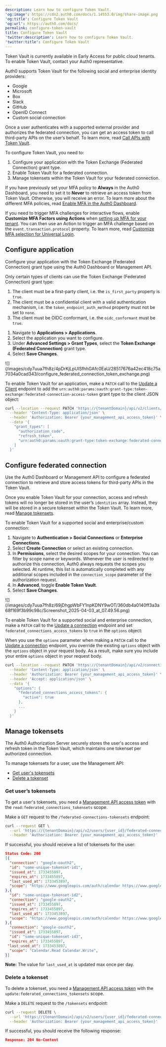 ```yaml
---
description: Learn how to configure Token Vault.
'og:image': https://cdn2.auth0.com/docs/1.14553.0/img/share-image.png
'og:title': Configure Token Vault
'og:url': https://auth0.com/docs/
permalink: configure-token-vault
title: Configure Token Vault
'twitter:description': Learn how to configure Token Vault.
'twitter:title': Configure Token Vault
---
```

<Callout icon="file-lines" color="#0EA5E9" iconType="regular">

Token Vault is currently available in Early Access for public cloud tenants. To enable Token Vault, contact your Auth0 representative.

</Callout>

Auth0 supports Token Vault for the following social and enterprise <Tooltip tip="Identity Provider (IdP): Service that stores and manages digital identities." cta="View Glossary" href="/glossary?term=identity+providers">identity providers</Tooltip>:

* Google
* Microsoft
* Box
* Slack
* GitHub
* <Tooltip tip="OpenID: Open standard for authentication that allows applications to verify users' identities without collecting and storing login information." cta="View Glossary" href="/glossary?term=OpenID">OpenID</Tooltip> Connect
* Custom social connection

Once a user authenticates with a supported external provider and authorizes the federated connection, you can get an <Tooltip tip="Access Token: Authorization credential, in the form of an opaque string or JWT, used to access an API." cta="View Glossary" href="/glossary?term=access+token">access token</Tooltip> to call third-party APIs on the user’s behalf. To learn more, read [Call APIs with Token Vault](/secure/tokens/token-vault/call-apis-with-token-vault).

To configure Token Vault, you need to:

1. Configure your application with the Token Exchange (Federated Connection) grant type.
2. Enable Token Vault for a federated connection.
3. Manage tokensets within the Token Vault for your federated connection.

<Callout icon="file-lines" color="#0EA5E9" iconType="regular">

If you have previously set your MFA policy to **Always** in the Auth0 Dashboard, you need to set it to **Never** to retrieve an access token from Token Vault. Otherwise, you will receive an error. To learn more about the different MFA policies, read [Enable MFA in the Auth0 Dashboard](/secure/multi-factor-authentication/enable-mfa#enable-mfa-in-the-auth0-dashboard).

If you need to trigger MFA challenges for interactive flows, enable **Customize MFA Factors using Actions** when [setting up MFA for your tenant](/secure/multi-factor-authentication/customize-mfa/customize-mfa-selection-universal-login#prepare-your-tenant). You can then use an Action to trigger an MFA challenge based on the `event.transaction.protocol` property. To learn more, read [Customize MFA selection for Universal Login](/secure/multi-factor-authentication/customize-mfa/customize-mfa-selection-universal-login).

</Callout>

## Configure application

Configure your application with the Token Exchange (Federated Connection) grant type using the <Tooltip tip="Management API: A product to allow customers to perform administrative tasks." cta="View Glossary" href="/glossary?term=Auth0+Dashboard">Auth0 Dashboard</Tooltip> or <Tooltip tip="Auth0 Dashboard: Auth0's main product to configure your services." cta="View Glossary" href="/glossary?term=Management+API">Management API</Tooltip>.

Only certain types of clients can use the Token Exchange (Federated Connection) grant type:

1. The client must be a first-party client, i.e. the `is_first_party` property is `true`.
2. The client must be a confidential client with a valid authentication mechanism, i.e. the `token_endpoint_auth_method` property must not be set to `none`.
3. The client must be OIDC conformant, i.e. the `oidc_conformant` must be `true`.

<Tabs><Tab title="Auth0 Dashboard">

1. Navigate to **Applications > Applications**.
2. Select the application you want to configure.
3. Under **Advanced Settings > Grant Types**, select the **Token Exchange (Federated Connection)** grant type.
4. Select **Save Changes**.

<Frame>![](/images/cdy7uua7fh8z/4pDrKjLpUISfhhGAfc0EaU/28517676a42ec418c75a7034a0cad343/configure_federated_connection_token_exchange.png)</Frame>

</Tab><Tab title="Management API">

To enable Token Vault for an application, make a `PATCH` call to the [Update a Client](https://auth0.com/docs/api/management/v2/clients/patch-clients-by-id) endpoint to add the `urn:auth0:params:oauth:grant-type:token-exchange:federated-connection-access-token` grant type to the client JSON object:

```bash lines
curl --location --request PATCH 'https://{tenantDomain}/api/v2/clients/{clientId}' \
  --header 'Content-Type: application/json' \
  --header 'Authorization: Bearer {your_management_api_access_token}' \
  --data '{
    "grant_types": [
      "authorization_code",
      "refresh_token",
      "urn:auth0:params:oauth:grant-type:token-exchange:federated-connection-access-token"
    ]
  }'
```






</Tab></Tabs>

## Configure federated connection

Use the Auth0 Dashboard or Management API to configure a federated connection to retrieve and store access tokens for third-party APIs in the Token Vault.

Once you enable Token Vault for your connection, access and <Tooltip tip="Refresh Token: Token used to obtain a renewed Access Token without forcing users to log in again." cta="View Glossary" href="/glossary?term=refresh+tokens">refresh tokens</Tooltip> will no longer be stored in the user’s `identities` array. Instead, they will be stored in a secure tokenset within the Token Vault. To learn more, read [Manage tokensets](#manage-tokensets).

<Tabs><Tab title="Auth0 Dashboard">

To enable Token Vault for a supported social and enterprise/custom connection:

1. Navigate to **Authentication > Social Connections** or **Enterprise Connections**.
2. Select **Create Connection** or select an existing connection.
3. In **Permissions**, select the desired scopes for your connection. You can filter by scope name or keywords. Whenever the user is redirected to authorize this connection, Auth0 always requests the scopes you selected. At runtime, this list is automatically completed with any additional scopes included in the `connection_scope` parameter of the authorization request.
4. In **Advanced**, toggle **Enable Token Vault**.
5. Select **Save Changes**.

<Frame>![](/images/cdy7uua7fh8z/69jDhgpWbFY1npKDNY9wOT/360db4a0140ff3a3a68f169f3b99c98c/Screenshot_2025-04-03_at_07.49.56.png)</Frame>

</Tab><Tab title="Management API">

To enable Token Vault for a supported social and enterprise connection, make a `PATCH` call to the [Update a connection](https://auth0.com/docs/api/management/v2/connections/patch-connections-by-id) endpoint and set `federated_connections_access_tokens` to `true` in the `options` object:

<Callout icon="file-lines" color="#0EA5E9" iconType="regular">

When you use the `options` parameter when making a `PATCH` call to the [Update a connection](https://auth0.com/docs/api/management/v2/connections/patch-connections-by-id) endpoint, you override the existing `options` object with the `options` object in your request body. As a result, make sure you include your entire `options` object in your request body.

</Callout>

```bash lines
curl --location --request PATCH 'https://{tenantDomain}/api/v2/connections/{connectionId}' \
  --header 'Content-Type: application/json' \
  --header 'Authorization: Bearer {your_management_api_access_token}' \
  --header 'Accept: application/json' \
  --data '{
    "options": {
      "federated_connections_access_tokens": {
        "active": true
      },
      ...
    }
  }'
```






</Tab></Tabs>

## Manage tokensets

The Auth0 <Tooltip tip="Authorization Server: Centralized server that contributes to defining the boundaries of a user’s access. For example, your authorization server can control the data, tasks, and features available to a user." cta="View Glossary" href="/glossary?term=Authorization+Server">Authorization Server</Tooltip> securely stores the user's access and refresh token in the Token Vault, which maintains one tokenset per authorized connection.

To manage tokensets for a user, use the Management API:

* [Get user's tokensets](#get-user-s-tokensets)
* [Delete a tokenset](#delete-a-tokenset)

### Get user’s tokensets

To get a user's tokensets, you need a [Management API access token](/secure/tokens/access-tokens/management-api-access-tokens) with the `read:federated_connections_tokensets` scope.

Make a `GET` request to the `/federated-connections-tokensets` endpoint:

```bash lines
curl --request GET \
  --url 'https://{tenantDomain}/api/v2/users/{user_id}/federated-connections-tokensets' \
  --header 'Authorization: Bearer {your_management_api_access_token}'
```






If successful, you should receive a list of tokensets for the user:

```json lines
Status Code: 200
[{
  "connection": "google-oauth2",
  "id": "some-unique-tokenset-id1",
  "issued_at": 1733455897,
  "expires_at": 1733455897,
  "last_used_at": 1733453897,
  "scope": "https://www.googleapis.com/auth/calendar https://www.googleapis.com/auth/calendar.events",
},{
  "id": "some-unique-tokenset-id2",
  "connection": "google-oauth2",
  "issued_at": 1733455897,
  "expires_at": 1733455897,
  "last_used_at": 1733453897,
  "scope": "https://www.googleapis.com/auth/calendar https://www.googleapis.com/auth/calendar.events",
},{
  "connection": "google-oauth2",
  "issued_at": 1733455897,
  "id": "some-unique-tokenset-id3",
  "expires_at": 1733455897,
 "last_used_at": 1733453897,
  "scope": "Calendar.Read Calendar.Write",
}]
```






**Note:** The value for `last_used_at` is updated max once per day.

### Delete a tokenset

To delete a tokenset, you need a [Management API access token](/secure/tokens/access-tokens/management-api-access-tokens) with the `update:federated_connections_tokensets` scope.

Make a `DELETE` request to the `/tokensets` endpoint:

```bash lines
curl --request DELETE \
  --url 'https://{tenantDomain}/api/v2/users/{user_id}/federated-connections-tokensets/{tokenset_id}' \
  --header 'Authorization: Bearer {your_management_api_access_token}'
```






If successful, you should receive the following response:

```json lines
Response: 204 No-Content
```



